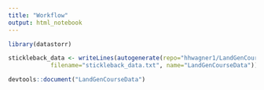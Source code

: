 ```yaml
---
title: "Workflow"
output: html_notebook
---
```




```r
library(datastorr)
```

```r
stickleback_data <- writeLines(autogenerate(repo="hhwagner1/LandGenCourse", read="read.table",
            filename="stickleback_data.txt", name="LandGenCourseData"))
```

```r
devtools::document("LandGenCourseData")
```

